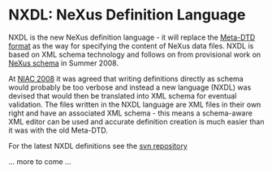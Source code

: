 = NXDL: NeXus Definition Language =

NXDL is the new NeXus definition language - it will replace the [[Metaformat|Meta-DTD format]] as the way for specifying the content of NeXus data files. NXDL is based on XML schema technology and follows on from provisional work on [[Schema|NeXus schema]] in Summer 2008. 

At [[Media:NIAC2008_minutes.pdf|NIAC 2008]] it was agreed that writing definitions directly as schema would probably be too verbose and instead a new language (NXDL) was devised that would then be translated into XML schema for eventual validation. The files written in the NXDL language are XML files in their own right and have an associated XML schema - this means a schema-aware XML editor can be used and accurate definition creation is much easier than it was with the old Meta-DTD.

For the latest NXDL definitions see the [http://trac.nexusformat.org/definitions/browser/trunk svn repository]
 
... more to come ...
